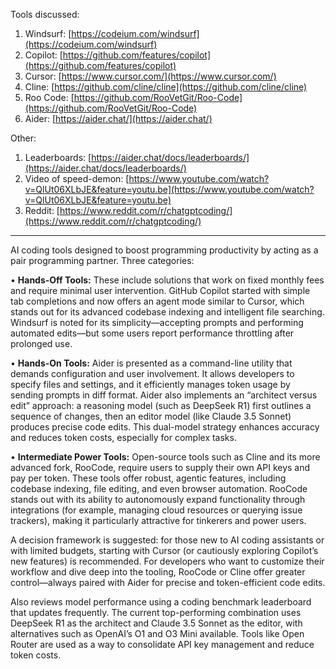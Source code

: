 Tools discussed:

1.  Windsurf: [https://codeium.com/windsurf](https://codeium.com/windsurf)
2.  Copilot: [https://github.com/features/copilot](https://github.com/features/copilot)
3.  Cursor: [https://www.cursor.com/](https://www.cursor.com/)
4.  Cline: [https://github.com/cline/cline](https://github.com/cline/cline)
5.  Roo Code: [https://github.com/RooVetGit/Roo-Code](https://github.com/RooVetGit/Roo-Code)
6.  Aider: [https://aider.chat/](https://aider.chat/)

Other:

1.  Leaderboards: [https://aider.chat/docs/leaderboards/](https://aider.chat/docs/leaderboards/)
2.  Video of speed-demon: [https://www.youtube.com/watch?v=QlUt06XLbJE&feature=youtu.be](https://www.youtube.com/watch?v=QlUt06XLbJE&feature=youtu.be)
3.  Reddit: [https://www.reddit.com/r/chatgptcoding/](https://www.reddit.com/r/chatgptcoding/)

---

AI coding tools designed to boost programming productivity by acting as a pair programming partner. Three categories:

• **Hands-Off Tools:** These include solutions that work on fixed monthly fees and require minimal user intervention. GitHub Copilot started with simple tab completions and now offers an agent mode similar to Cursor, which stands out for its advanced codebase indexing and intelligent file searching. Windsurf is noted for its simplicity—accepting prompts and performing automated edits—but some users report performance throttling after prolonged use.

• **Hands-On Tools:** Aider is presented as a command-line utility that demands configuration and user involvement. It allows developers to specify files and settings, and it efficiently manages token usage by sending prompts in diff format. Aider also implements an “architect versus edit” approach: a reasoning model (such as DeepSeek R1) first outlines a sequence of changes, then an editor model (like Claude 3.5 Sonnet) produces precise code edits. This dual-model strategy enhances accuracy and reduces token costs, especially for complex tasks.

• **Intermediate Power Tools:** Open-source tools such as Cline and its more advanced fork, RooCode, require users to supply their own API keys and pay per token. These tools offer robust, agentic features, including codebase indexing, file editing, and even browser automation. RooCode stands out with its ability to autonomously expand functionality through integrations (for example, managing cloud resources or querying issue trackers), making it particularly attractive for tinkerers and power users.

A decision framework is suggested: for those new to AI coding assistants or with limited budgets, starting with Cursor (or cautiously exploring Copilot’s new features) is recommended. For developers who want to customize their workflow and dive deep into the tooling, RooCode or Cline offer greater control—always paired with Aider for precise and token-efficient code edits.

Also reviews model performance using a coding benchmark leaderboard that updates frequently. The current top-performing combination uses DeepSeek R1 as the architect and Claude 3.5 Sonnet as the editor, with alternatives such as OpenAI’s O1 and O3 Mini available. Tools like Open Router are used as a way to consolidate API key management and reduce token costs.